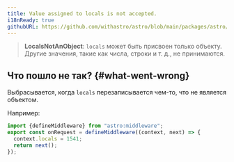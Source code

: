```yaml
---
title: Value assigned to locals is not accepted.
i18nReady: true
githubURL: https://github.com/withastro/astro/blob/main/packages/astro/src/core/errors/errors-data.ts
---
```


> **LocalsNotAnObject**: `locals` может быть присвоен только объекту. Другие значения, такие как числа, строки и т. д., не принимаются.

## Что пошло не так? \{#what-went-wrong\}

Выбрасывается, когда `locals` перезаписывается чем-то, что не является объектом.

Например:
```ts
import {defineMiddleware} from "astro:middleware";
export const onRequest = defineMiddleware((context, next) => {
  context.locals = 1541;
  return next();
});
```
